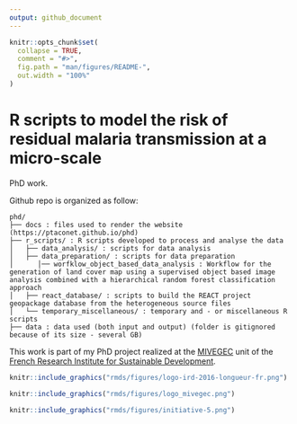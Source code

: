 ```yaml
---
output: github_document
---
```


<!-- README.md is generated from README.Rmd. Please edit that file -->

```r
knitr::opts_chunk$set(
  collapse = TRUE,
  comment = "#>",
  fig.path = "man/figures/README-",
  out.width = "100%"
)
```


#  R scripts to model the risk of residual malaria transmission at a micro-scale

PhD work.

Github repo is organized as follow: 

```
phd/
├── docs : files used to render the website (https://ptaconet.github.io/phd)
├── r_scripts/ : R scripts developed to process and analyse the data
│   ├── data_analysis/ : scripts for data analysis
│   ├── data_preparation/ : scripts for data preparation 
│      │── worfklow_object_based_data_analysis : Workflow for the generation of land cover map using a supervised object based image analysis combined with a hierarchical random forest classification approach
│   ├── react_database/ : scripts to build the REACT project geopackage database from the heterogeneous source files
│   └── temporary_miscellaneous/ : temporary and - or miscellaneous R scripts
├── data : data used (both input and output) (folder is gitignored because of its size - several GB)
```


This work is part of my PhD project realized at the [MIVEGEC](https://www.mivegec.ird.fr/en/) unit of the [French Research Institute for Sustainable Development](https://en.ird.fr/). 


```r
knitr::include_graphics("rmds/figures/logo-ird-2016-longueur-fr.png")
```

```r
knitr::include_graphics("rmds/figures/logo_mivegec.png")
```

```r
knitr::include_graphics("rmds/figures/initiative-5.png")
```
